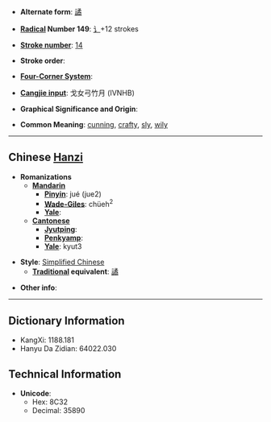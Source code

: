 * '''Alternate form''': [[譎]]

* '''[[Wiktionary:Chinese radical index| Radical]] Number 149''': [[Wiktionary:Chinese radical index 讠|讠]]+12 strokes

* '''[[Wiktionary:Chinese total strokes index|Stroke number]]''': [[Wiktionary:Chinese total strokes index 14|14]]

* '''Stroke order''': 

* '''[[Wiktionary:Chinese four corner index|Four-Corner System]]''': 

* '''[[Wiktionary:Chinese Cangjie index|Cangjie input]]''': 戈女弓竹月 (IVNHB)

* '''Graphical Significance and Origin''': 

* '''Common Meaning''': [[cunning]], [[crafty]], [[sly]], [[wily]]

----

== Chinese [[Hanzi]] ==

* '''Romanizations'''
** '''[[Mandarin]]'''
*** '''[[Pinyin]]''': jué (jue2)
*** '''[[Wade-Giles]]''': chüeh<sup>2</sup>
*** '''[[Yale]]''': 
** '''[[Cantonese]]'''
*** '''[[Jyutping]]''':
*** '''[[Penkyamp]]''': 
*** '''[[Yale]]''': kyut3

* '''Style''': [[Simplified Chinese]] 
** '''[[Traditional Chinese|Traditional]] equivalent''': [[譎]]

* '''Other info''': 

----

== Dictionary Information ==

* KangXi: 1188.181
* Hanyu Da Zidian: 64022.030

== Technical Information ==

* '''Unicode''':
** Hex: 8C32
** Decimal: 35890